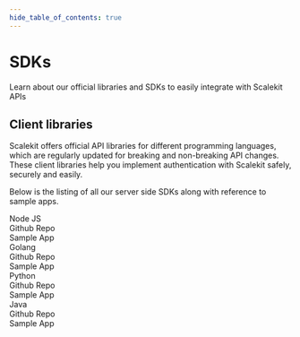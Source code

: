 ```yaml
---
hide_table_of_contents: true
---
```


# SDKs

<Subtitle>Learn about our official libraries and SDKs to easily integrate with Scalekit APIs</Subtitle>



## Client libraries
Scalekit offers official API libraries for different programming languages, which are regularly updated for breaking and non-breaking API changes. These client libraries help you implement authentication with Scalekit safely, securely and easily.

Below is the listing of all our server side SDKs along with reference to sample apps.

<div className="row full_border padding-vert--lg margin--sm language-row">
  <div className="col col--7 language"><FaNodeJs />Node JS</div>
  <div className="col col--2"><Link href="https://github.com/scalekit-inc/scalekit-sdk-node"><FaGithub height="2em" width="2em"/>Github Repo</Link></div>
  <div className="col col--2"><Link href="https://github.com/scalekit-inc/scalekit-express-example"><FaCode />Sample App</Link></div>
</div>

<div className="row full_border padding-vert--lg margin--sm language-row">
  <div className="col col--7 language"><FaGolang />Golang</div>
  <div className="col col--2"><Link href="https://github.com/scalekit-inc/scalekit-sdk-go"><FaGithub />Github Repo</Link></div>
  <div className="col col--2"><Link href="https://github.com/scalekit-inc/scalekit-go-example"><FaCode />Sample App</Link></div>
</div>

<div className="row full_border padding-vert--lg margin--sm language-row">
  <div className="col col--7 language"><FaPython />Python</div>
  <div className="col col--2"><Link href="https://github.com/scalekit-inc/scalekit-sdk-python"><FaGithub />Github Repo</Link></div>
  <div className="col col--2"><Link href="https://github.com/scalekit-inc/scalekit-fastapi-example"><FaCode />Sample App</Link></div>
</div>

<div className="row full_border padding-vert--lg margin--sm language-row">
  <div className="col col--7 language"><FaJava />Java</div>
  <div className="col col--2"><Link href="https://github.com/scalekit-inc/scalekit-sdk-java"><FaGithub />Github Repo</Link></div>
  <div className="col col--2"><Link href="https://github.com/scalekit-inc/scalekit-sdk-java"><FaCode />Sample App</Link></div>
</div>
